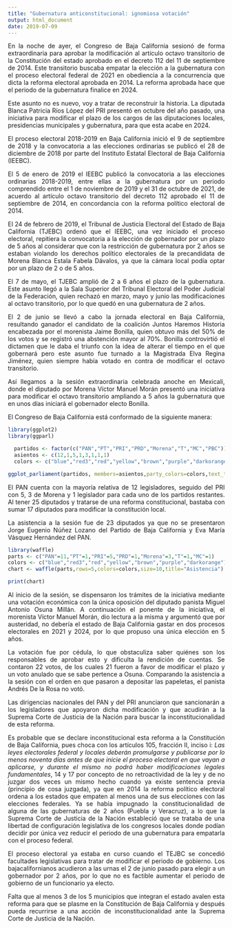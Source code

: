 ```yaml
---
title: "Gubernatura anticonstitucional: ignomiosa votación"
output: html_document
date: 2019-07-09
---
```

<style>
body {
text-align: justify}
</style>

En la noche de ayer, el Congreso de Baja California sesionó de forma extraordinaria para aprobar la modificación al artículo octavo transitorio de la Constitución del estado aprobado en el decreto 112 del 11 de septiembre de 2014. Este transitorio buscaba empatar la elección a la gubernatura con el proceso electoral federal de 2021 en obediencia a la concurrencia que dicta la reforma electoral aprobada en 2014. La reforma aprobada hace que el periodo de la gubernatura finalice en 2024. 

Este asunto no es nuevo, voy a tratar de reconstruir la historia. La diputada Blanca Patricia Ríos López del PRI presentó en octubre del año pasado, una iniciativa para modificar el plazo de los cargos de las diputaciones locales, presidencias municipales y gubernatura, para que esta acabe en 2024.

El proceso electoral 2018-2019 en Baja California inició el 9 de septiembre de 2018 y la convocatoria a las elecciones ordinarias se publicó el 28 de diciembre de 2018 por parte del Instituto Estatal Electoral de Baja California (IEEBC). 

El 5 de enero de 2019 el IEEBC publicó la convocatoria a las elecciones ordinarias 2018-2019, entre ellas a la gubernatura por un periodo comprendido entre el 1 de noviembre de 2019 y el 31 de octubre de 2021, de acuerdo al artículo octavo transitorio del decreto 112 aprobado el 11 de septiembre de 2014, en concordancia con la reforma político electoral de 2014.

El 24 de febrero de 2019, el Tribunal de Justicia Electoral del Estado de Baja California (TJEBC) ordenó que el IEEBC, una vez iniciado el proceso electoral, repitiera la convocatoria a la elección de gobernador por un plazo de 5 años al considerar que con la restricción de gubernatura por 2 años se estaban violando los derechos político electorales de la precandidata de Morena Blanca Estala Fabela Dávalos, ya que la cámara local podía optar por un plazo de 2 o de 5 años. 

El 7 de mayo, el TJEBC amplió de 2 a 6 años el plazo de la gubernatura. Este asunto llegó a la Sala Superior del Tribunal Electoral del Poder Judicial de la Federación, quien rechazó en marzo, mayo y junio las modificaciones al octavo transitorio, por lo que quedó en una gubernatura de 2 años. 

El 2 de junio se llevó a cabo la jornada electoral en Baja California, resultando ganador el candidato de la coalición Juntos Haremos Historia encabezada por el morenista Jaime Bonilla, quien obtuvo más del 50% de los votos y se registró una abstención mayor al 70%. Bonilla controvirtió el dictamen que le daba el triunfo con la idea de alterar el tiempo en el que gobernará pero este asunto fue turnado a la Magistrada Elva Regina Jiménez, quien siempre había votado en contra de modificar el octavo transitorio.

Así llegamos a la sesión extraordinaria celebrada anoche en Mexicali, donde el diputado por Morena Víctor Manuel Morán presentó una iniciativa para modificar el octavo transitorio ampliando a 5 años la gubernatura que en unos días iniciará el gobernador electo Bonilla. 

El Congreso de Baja California está conformado de la siguiente manera: 
```r
library(ggplot2)
library(ggparl)

  partidos <- factor(c("PAN","PT","PRI","PRD","Morena","T","MC","PBC"))
  asientos <- c(12,1,5,1,3,1,1,1)
  colors <- c("blue","red3","red","yellow","brown","purple","darkorange","orange")

```
```r
ggplot_parliament(partidos, members=asientos,party_colors=colors,text_total=TRUE)
```

El PAN cuenta con la mayoría relativa de 12 legisladores, seguido del PRI con 5, 3 de Morena y 1 legislador para cada uno de los partidos restantes. Al tener 25 diputados y tratarse de una reforma constitucional, bastaba con sumar 17 diputados para modificar la constitución local. 

La asistencia a la sesión fue de 23 diputados ya que no se presentaron Jorge Eugenio Núñez Lozano del Partido de Baja California y Eva María Vásquez Hernández del PAN.
```r
library(waffle)
parts <- c("PAN"=11,"PT"=1,"PRI"=5,"PRD"=1,"Morena"=3,"T"=1,"MC"=1)
colors <- c("blue","red3","red","yellow","brown","purple","darkorange")
chart <- waffle(parts,rows=5,colors=colors,size=10,title="Asistencia")
```
```r
print(chart)
```

Al inicio de la sesión, se dispensaron los trámites de la iniciativa mediante una votación económica con la única oposición del diputado panista Miguel Antonio Osuna Millán. A continuación el ponente de la iniciativa, el morenista Víctor Manuel Morán, dio lectura a la misma y argumentó que por austeridad, no debería el estado de Baja California gastar en dos procesos electorales en 2021 y 2024, por lo que propuso una única elección en 5 años. 

La votación fue por cédula, lo que obstaculiza saber quiénes son los responsables de aprobar esto y dificulta la rendición de cuentas. Se contaron 22 votos, de los cuales 21 fueron a favor de modificar el plazo y un voto anulado que se sabe pertence a Osuna. Comparando la asistencia a la sesión con el orden en que pasaron a depositar las papeletas, el panista Andrés De la Rosa no votó.

Las dirigencias nacionales del PAN y del PRI anunciaron que sancionarán a los legisladores que apoyaron dicha modificación y que acudirán a la Suprema Corte de Justicia de la Nación para buscar la inconstitucionalidad de esta reforma. 

Es probable que se declare inconstitucional esta reforma a la Constitución de Baja California, pues choca con los artículos 105, fracción II, inciso i: *Las leyes electorales federal y locales deberán promulgarse y publicarse por lo menos noventa días antes de que inicie el proceso electoral en que vayan a aplicarse, y durante el mismo no podrá haber modificaciones legales fundamentales*, 14 y 17 por concepto de no retroactividad de la ley y de no juzgar dos veces un mismo hecho cuando ya existe sentencia previa (principio de cosa juzgada), ya que en 2014 la reforma político electoral ordena a los estados que empaten al menos una de sus elecciones con las elecciones federales. Ya se había impugnado la constitucionalidad de alguna de las gubernaturas de 2 años (Puebla y Veracruz), a lo que la Suprema Corte de Justicia de la Nación estableció que se trataba de una libertad de configuración legislativa de los congresos locales donde podían decidir por única vez reducir el periodo de una gubernatura para empatarla con el proceso federal. 

El proceso electoral ya estaba en curso cuando el TEJBC se concedió facultades legislativas para tratar de modificar el periodo de gobierno. Los bajacalifornianos acudieron a las urnas el 2 de junio pasado para elegir a un gobernador por 2 años, por lo que no es factible aumentar el periodo de gobierno de un funcionario ya electo. 

Falta que al menos 3 de los 5 municipios que integran el estado avalen esta reforma para que se plasme en la Constitución de Baja California y después pueda recurrirse a una acción de inconstitucionalidad ante la Suprema Corte de Justicia de la Nación. 
